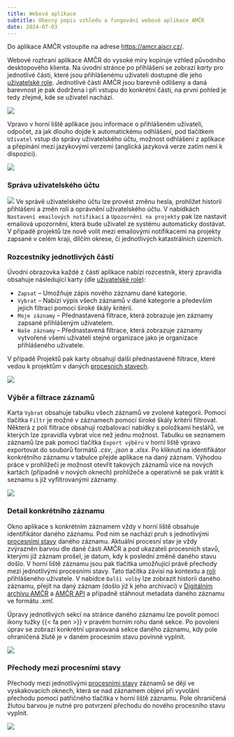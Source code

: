 ```yaml
---
title: Webová aplikace
subtitle: Obecný popis vzhledu a fungování webové aplikace AMČR
date: 2024-07-03
---
```


::: {.callout-note}

Do aplikace AMČR vstoupíte na adrese [https://amcr.aiscr.cz/](https://amcr.aiscr.cz/){.external}.

:::

Webové rozhraní aplikace AMČR do vysoké míry kopíruje vzhled původního desktopového klienta.
Na úvodní stránce po přihlášení se zobrazí *karty* pro jednotlivé části, které jsou přihlášenému uživateli dostupné dle jeho [uživatelské role](/o-systemu/role.qmd). 
Jednotlivé části AMČR jsou barevně odlišeny a daná barevnost je pak dodržena i při vstupu do konkrétní části, na první pohled je tedy zřejmé, kde se uživatel nachází.

![](figs/gui-init.png)

Vpravo v horní liště aplikace jsou informace o přihlášeném uživateli, odpočet, za jak dlouho dojde k automatickému odhlášení, pod tlačítkem `Uživatel` vstup do správy uživatelského účtu, možnost odhlášení z aplikace a přepínání mezi jazykovými verzemi (anglická jazyková verze zatím není k dispozici).

![](figs/gui-user.png)

### Správa uživatelského účtu

![](figs/gui-notifikace.png){.column-margin}
Ve správě uživatelského účtu lze provést změnu hesla, prohlížet historii přihlášení a změn rolí a oprávnění uživatelského účtu.
V nabídkách `Nastavení emailových notifikací` a `Upozornění na projekty` pak lze nastavit emailová upozornění, která bude uživatel ze systému automaticky dostávat.
V případě projektů lze nově volit mezi emailovými notifikacemi na projekty zapsané v celém kraji, dílčím okrese, či jednotlivých katastrálních územích.

### Rozcestníky jednotlivých částí 

Úvodní obrazovka každé z částí aplikace nabízí rozcestník, který zpravidla obsahuje následující karty (dle [uživatelské role](/o-systemu/role.qmd)):

- `Zapsat` -- Umožňuje zápis nového záznamu dané kategorie.
- `Vybrat` -- Nabízí výpis všech záznamů v dané kategorie a především jejich filtraci pomocí široké škály kritérií.
- `Moje záznamy` -- Přednastavená filtrace, která zobrazuje jen záznamy zapsané přihlášeným uživatelem.
- `Naše záznamy` -- Přednastavená filtrace, která zobrazuje záznamy vytvořené všemi uživateli stejné organizace jako je organizace přihlášeného uživatele.

V případě Projektů pak karty obsahují další přednastavené filtrace, které vedou k projektům v daných [procesních stavech](/o-systemu/procesy.qmd).

![](figs/gui-proj.png)

### Výběr a filtrace záznamů

Karta `Vybrat` obsahuje tabulku všech záznamů ve zvolené kategorii.
Pomocí tlačítka `Filtr` je možné v záznamech pomocí široké škály kritérií filtrovat.
Některá z polí filtrace obsahují rozbalovací nabídky s položkami heslářů, ve kterých lze zpravidla vybrat více než jednu možnost.
Tabulku se seznamem záznamů lze pak pomocí tlačítka `Export výběru` v horní liště vpravo exportovat do souborů formátů *.csv*, *.json* a *.xlsx*. 
Po kliknutí na identifikátor konkrétního záznamu v tabulce přejde aplikace na daný záznam.
Výhodou práce v prohlížeči je možnost otevřít takových záznamů více na nových kartách (případně v nových oknech) prohlížeče a operativně se pak vrátit k seznamu s již vyfiltrovanými záznamy.

![](figs/gui-filtr.png)

### Detail konkrétního záznamu

Okno aplikace s konkrétním záznamem vždy v horní liště obsahuje identifikátor daného záznamu.
Pod ním se nachází pruh s jednotlivými [procesními stavy](/o-systemu/procesy.qmd) daného záznamu.
Aktuální procesní stav je vždy zvýrazněn barvou dle dané části AMČR a pod ukazateli procesních stavů, kterými již záznam prošel, je datum, kdy k poslední změně daného stavu došlo.
V horní liště záznamu jsou pak tlačítka umožňující právě přechody mezi jednotlivými procesními stavy.
Tato tlačítka závisí na kontextu a [roli](/o-systemu/role.qmd) přihlášeného uživatele.
V nabídce `Další volby` lze zobrazit historii daného záznamu, přejít na daný záznam (došlo již k jeho archivaci) v [Digitálním archivu AMČR](https://digiarchiv.aiscr.cz/){.external} a [AMČR API](https://api.aiscr.cz/){.external} a případně stáhnout metadata daného záznamu ve formátu *.xml*.

Úpravy jednotlivých sekcí na stránce daného záznamu lze povolit pomocí ikony tužky {{< fa pen >}} v pravém horním rohu dané sekce.
Po povolení úprav se zobrazí konkrétní upravovaná sekce daného záznamu, kdy pole ohraničená žlutě je v daném procesním stavu povinné vyplnit. 

![](figs/gui-stavy.png)

### Přechody mezi procesními stavy

Přechody mezi jednotlivými [procesními stavy](/o-systemu/procesy.qmd) záznamů se dějí ve vyskakovacích oknech, která se nad záznamem objeví při vyvolání přechodu pomocí patřičného tlačítka v horní liště záznamu.
Pole ohraničená žlutou barvou je nutné pro potvrzení přechodu do nového procesního stavu vyplnit. 

![](figs/gui-prihlasit.png)

